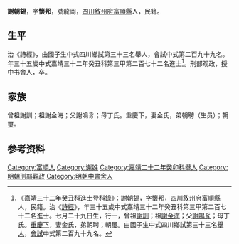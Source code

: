 {{明清人物信息框
| 姓名 = 謝朝錫
| 原名 =
| 圖片名稱= 
| 圖片大小 =
| 圖片說明 = 
| 最高職務 =中书舍人
| 國家 = 大明 
| 爵位 =
| 籍貫 = [[四川|四川]][[敘州府|敘州府]][[富順縣|富順縣]]
| 族裔 = 
| 字號 = 
| 諡號 =
| 出生日期 = 戊寅七月二十九日
| 出生地點 = 
| 逝世日期 = 卒年不詳 
| 逝世地點 =
| 墓葬 =
| 配偶 = 娶金氏
| 親屬 = 
| 出身 =
* 嘉靖二十二年癸卯科舉人
* 嘉靖三十二年癸丑科同進士出身
| 經歷 =
| 著作 = 
}}
'''謝朝錫'''{{BD|1519年||？||catIdx=X謝}}，字'''懷邦'''，號龍岡，[[四川|四川]][[敘州府|敘州府]][[富順縣|富順縣]]人，民籍。

==生平== 
治《詩經》，由國子生中式四川鄉試第三十三名舉人，會試中式第二百九十九名。年三十五歲中式嘉靖三十二年癸丑科第三甲第二百七十二名進士<ref>《嘉靖三十二年癸丑科進士登科錄》：謝朝錫，字懷邦，四川敘州府富順縣人，民籍。治《[[詩經|詩經]]》，年三十五歲中式嘉靖三十二年癸丑科第三甲第二百七十二名進士。七月二十九日生，行一，曾祖[[謝訓|謝訓]]；祖[[謝金海|謝金海]]；父[[謝鳴豸|謝鳴豸]]；母丁氏。[[重慶下|重慶下]]，妻金氏，弟朝聘；朝璽。由國子生中式四川鄉試第三十三名[[舉人|舉人]]，[[會試|會試]]中式第二百九十九名。</ref>。刑部观政，授中书舍人，卒。

==家族== 
曾祖謝訓；祖謝金海；父謝鳴豸；母丁氏。重慶下，妻金氏，弟朝聘（生员）；朝璽。

== 参考资料 ==
{{reflist}}

{{嘉靖三十二年癸丑科殿试金榜}}

{{Authority control}}
{{DEFAULTSORT:}}
[[Category:富順人|Category:富順人]]
[[Category:谢姓|Category:谢姓]]
[[Category:嘉靖二十二年癸卯科舉人|Category:嘉靖二十二年癸卯科舉人]]
[[Category:明朝刑部觀政|Category:明朝刑部觀政]]
[[Category:明朝中書舍人|Category:明朝中書舍人]]


{{明朝人物小作品}}